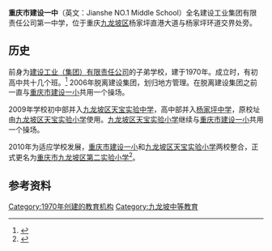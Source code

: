 '''重庆市建设一中'''（英文：Jianshe NO.1 Middle School）全名建设工业集团有限责任公司第一中学，位于重庆[[九龙坡区|九龙坡区]]杨家坪直港大道与杨家坪环道交界处旁。

==历史==
前身为[[建设工业（集团）有限责任公司|建设工业（集团）有限责任公司]]的子弟学校，建于1970年。成立时，有初高中共十几个班。<ref>{{Cite web |url=http://cq.qq.com/a/20071213/004792.htm |title=存档副本 |access-date=2011-02-01 |archive-date=2018-08-08 |archive-url=https://web.archive.org/web/20180808172031/http://cq.qq.com/a/20071213/004792.htm |dead-url=no }}</ref> 2006年脱离建设集团，划归地方管理。在脱离建设集团之前一直与[[重庆市建设一小|重庆市建设一小]]共用一个操场。

2009年学校初中部并入[[九龙坡区天宝实验中学|九龙坡区天宝实验中学]]，高中部并入[[杨家坪中学|杨家坪中学]]，原校址由[[九龙坡区天宝实验小学|九龙坡区天宝实验小学]]使用。[[九龙坡区天宝实验小学|九龙坡区天宝实验小学]]继续与[[重庆市建设一小|重庆市建设一小]]共用一个操场。

2010年为适应学校发展，[[重庆市建设一小|重庆市建设一小]]和[[九龙坡区天宝实验小学|九龙坡区天宝实验小学]]两校整合，正式更名为[[重庆市九龙坡区第二实验小学|重庆市九龙坡区第二实验小学]]<ref>{{Cite web |url=http://news.163.com/10/0526/03/67J29PML00014AED.html |title=存档副本 |access-date=2011-02-10 |archive-url=https://web.archive.org/web/20161018221209/http://news.163.com/10/0526/03/67J29PML00014AED.html |archive-date=2016-10-18 |dead-url=yes }}</ref>。

==参考资料==
<references/>

{{Authority control}}
[[Category:1970年创建的教育机构|Category:1970年创建的教育机构]]
[[Category:九龙坡中等教育|Category:九龙坡中等教育]]
